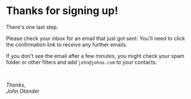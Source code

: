 # Thanks for signing up!

There's one last step.

Please check your inbox for an email that just got sent. You'll
need to click the confirmation link to receive any further emails.

If you don't see the email after a few minutes, you might check your
spam folder or other filters and add `john@johno.com` to your contacts.

<br />

_Thanks,_  
_John Otander_
